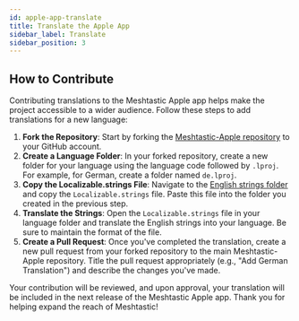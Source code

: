 ```yaml
---
id: apple-app-translate
title: Translate the Apple App
sidebar_label: Translate
sidebar_position: 3
---
```


## How to Contribute

Contributing translations to the Meshtastic Apple app helps make the project accessible to a wider audience. Follow these steps to add translations for a new language:

1. **Fork the Repository**: Start by forking the [Meshtastic-Apple repository](<https://github.com/meshtastic/Meshtastic-Apple/tree/main>) to your GitHub account.
2. **Create a Language Folder**: In your forked repository, create a new folder for your language using the language code followed by `.lproj`. For example, for German, create a folder named `de.lproj`.
3. **Copy the Localizable.strings File**: Navigate to the [English strings folder](<https://github.com/meshtastic/Meshtastic-Apple/blob/main/en.lproj/Localizable.strings>) and copy the `Localizable.strings` file. Paste this file into the folder you created in the previous step.
4. **Translate the Strings**: Open the `Localizable.strings` file in your language folder and translate the English strings into your language. Be sure to maintain the format of the file.
5. **Create a Pull Request**: Once you've completed the translation, create a new pull request from your forked repository to the main Meshtastic-Apple repository. Title the pull request appropriately (e.g., "Add German Translation") and describe the changes you've made.

Your contribution will be reviewed, and upon approval, your translation will be included in the next release of the Meshtastic Apple app. Thank you for helping expand the reach of Meshtastic!